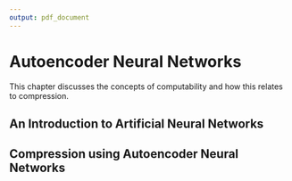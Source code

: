 ```yaml
---
output: pdf_document
---
```


[//]: (Welcome! This is a comment that won't get compiled into the pdf / tex.)

# Autoencoder Neural Networks \label{chap:first}

This chapter discusses the concepts of computability and how this relates to compression.

## An Introduction to Artificial Neural Networks


## Compression using Autoencoder Neural Networks
